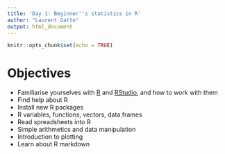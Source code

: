 ```yaml
---
title: 'Day 1: Beginner''s statistics in R'
author: "Laurent Gatto"
output: html_document
---
```


```r
knitr::opts_chunk$set(echo = TRUE)
```

# Objectives

- Familiarise yourselves with [R](https://www.r-project.org/) and
  [RStudio](https://www.rstudio.com/), and how to work with them
- Find help about R
- Install new R packages
- R variables, functions, vectors, data.frames
- Read spreadsheets into R
- Simple arithmetics and data manipulation
- Introduction to plotting
- Learn about R markdown



